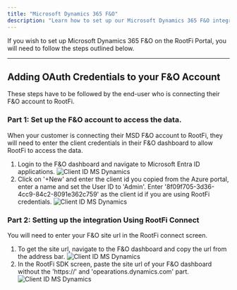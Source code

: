 ```yaml
---
title: "Microsoft Dynamics 365 F&O"
description: "Learn how to set up our Microsoft Dynamics 365 F&O integration."
---
```


If you wish to set up Microsoft Dynamics 365 F&O on the RootFi Portal, you will need to follow the steps outlined below.

---

## Adding OAuth Credentials to your F&O Account

These steps have to be followed by the end-user who is connecting their F&O account to RootFi.

### Part 1: Set up the F&O account to access the data.

When your customer is connecting their MSD F&O account to RootFi, they will need to enter the client credentials in their F&O dashboard to allow RootFi to access the data.

1. Login to the F&O dashboard and navigate to Microsoft Entra ID applications.
   ![Client ID MS Dynamics](/images/msdF&O/navigateDashboard.png)
2. Click on '+New' and enter the client id you copied from the Azure portal, enter a name and set the User ID to 'Admin'. Enter '8f09f705-3d36-4cc9-84c2-8091e362c759' as the client id if you are using RootFi credentials.
   ![Client ID MS Dynamics](/images/msdF&O/dashboard.png)

### Part 2: Setting up the integration Using RootFi Connect

You will need to enter your F&O site url in the RootFi connect screen.

1. To get the site url, navigate to the F&O dashboard and copy the url from the address bar.
   ![Client ID MS Dynamics](/images/msdF&O/url.png)
2. In the RootFi SDK screen, paste the site url of your F&O dashboard without the 'https://' and 'opearations.dynamics.com' part.
   ![Client ID MS Dynamics](/images/msdF&O/sdk.png)
